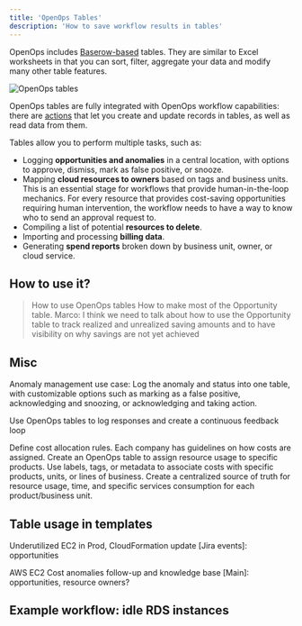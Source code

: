 ```yaml
---
title: 'OpenOps Tables'
description: 'How to save workflow results in tables'
---
```


OpenOps includes [Baserow-based](https://baserow.io/user-docs/intro-to-tables) tables. They are similar to Excel worksheets in that you can sort, filter, aggregate your data and modify many other table features.

![OpenOps tables](/images/tables-overview.png)

OpenOps tables are fully integrated with OpenOps workflow capabilities: there are [actions](/workflow-management/actions/) that let you create and update records in tables, as well as read data from them.

Tables allow you to perform multiple tasks, such as:
* Logging **opportunities and anomalies** in a central location, with options to approve, dismiss, mark as false positive, or snooze.
* Mapping **cloud resources to owners** based on tags and business units. This is an essential stage for workflows that provide human-in-the-loop mechanics. For every resource that provides cost-saving opportunities requiring human intervention, the workflow needs to have a way to know who to send an approval request to.
* Compiling a list of potential **resources to delete**.
* Importing and processing **billing data**.
* Generating **spend reports** broken down by business unit, owner, or cloud service.

## How to use it?

> How to use OpenOps tables
> How to make most of the Opportunity table. Marco: I think we need to talk about how to use the Opportunity table to track realized and unrealized saving amounts and to have visibility on why savings are not yet achieved

## Misc

Anomaly management use case: Log the anomaly and status into one table, with customizable options such as marking as a false positive, acknowledging and snoozing, or acknowledging and taking action.

Use OpenOps tables to log responses and create a continuous feedback loop

Define cost allocation rules. Each company has guidelines on how costs are assigned. Create an OpenOps table to assign resource usage to specific products. Use labels, tags, or metadata to associate costs with specific products, units, or lines of business. Create a centralized source of truth for resource usage, time, and specific services consumption for each product/business unit.

## Table usage in templates

Underutilized EC2 in Prod, CloudFormation update [Jira events]: opportunities

AWS EC2 Cost anomalies follow-up and knowledge base [Main]: opportunities, resource owners?


## Example workflow: idle RDS instances
